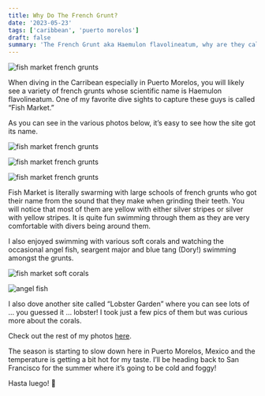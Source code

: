 ```yaml
---
title: Why Do The French Grunt?
date: '2023-05-23'
tags: ['caribbean', 'puerto morelos']
draft: false
summary: 'The French Grunt aka Haemulon flavolineatum, why are they called grunts?'
---
```


<Image
  src="/static/images/french-grunt/fish-market-1.jpeg"
  width={800}
  height={590}
  alt="fish market french grunts"
/>

When diving in the Carribean especially in Puerto Morelos, you will likely see a variety of french grunts whose scientific name is Haemulon flavolineatum. One of my favorite dive sights to capture these guys is called “Fish Market.”

As you can see in the various photos below, it’s easy to see how the site got its name.

<Image
  src="/static/images/french-grunt/french-grunt.jpeg"
  width={800}
  height={590}
  alt="fish market french grunts"
/>

<Image
  src="/static/images/french-grunt/french-grunt-1.jpeg"
  width={800}
  height={590}
  alt="fish market french grunts"
/>

<Image
  src="/static/images/french-grunt/french-grunt-2.jpeg"
  width={800}
  height={590}
  alt="fish market french grunts"
/>

Fish Market is literally swarming with large schools of french grunts who got their name from the sound that they make when grinding their teeth. You will notice that most of them are yellow with either silver stripes or silver with yellow stripes. It is quite fun swimming through them as they are very comfortable with divers being around them.

I also enjoyed swimming with various soft corals and watching the occasional angel fish, seargent major and blue tang (Dory!) swimming amongst the grunts.

<Image
  src="/static/images/french-grunt/soft-coral.jpeg"
  width={800}
  height={590}
  alt="fish market soft corals"
/>

<Image
  src="/static/images/french-grunt/angel-fish-market.jpeg"
  width={800}
  height={590}
  alt="angel fish"
/>

I also dove another site called “Lobster Garden” where you can see lots of … you guessed it … lobster! I took just a few pics of them but was curious more about the corals.

Check out the rest of my photos [here](https://generosalitton.smugmug.com/LobsterGarden-FishMarket-052023/).

The season is starting to slow down here in Puerto Morelos, Mexico and the temperature is getting a bit hot for my taste. I’ll be heading back to San Francisco for the summer where it’s going to be cold and foggy!

Hasta luego! 👋
